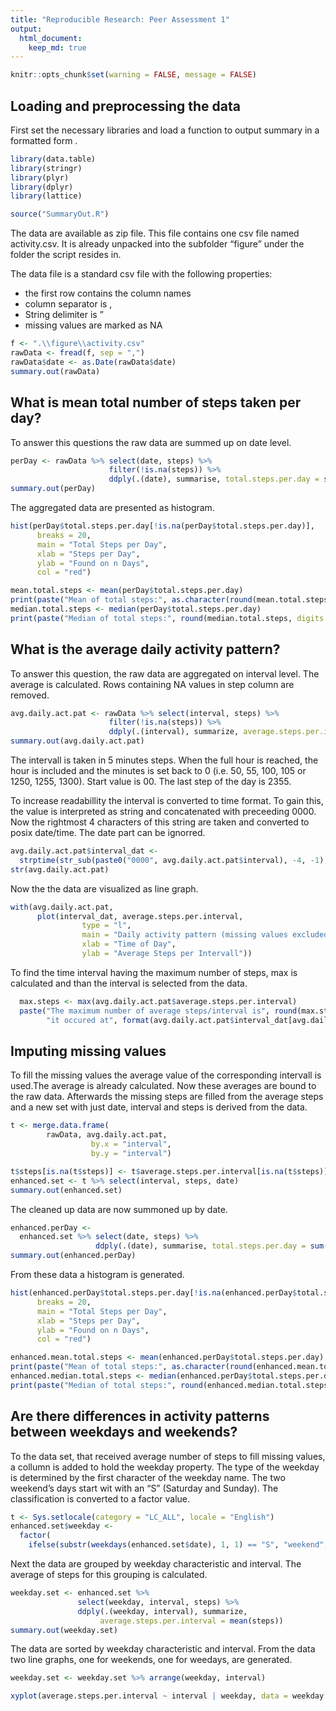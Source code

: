 ---
title: "Reproducible Research: Peer Assessment 1"
output: 
  html_document:
    keep_md: true
---
```{R global_options}

knitr::opts_chunk$set(warning = FALSE, message = FALSE)

```

## Loading and preprocessing the data

First set the necessary libraries and load a function to output summary in a formatted form
.
```{R message=FALSE}
library(data.table)
library(stringr)
library(plyr)
library(dplyr)
library(lattice)

source("SummaryOut.R")

```

The data are available as zip file. This file contains one csv file named activity.csv. It is already unpacked into the subfolder "figure" under the folder the script resides in.

The data file is a standard csv file with the following properties:

* the first row contains the column names
* column separator is ,
* String delimiter is "
* missing values are marked as NA

```{R}
f <- ".\\figure\\activity.csv"
rawData <- fread(f, sep = ",")
rawData$date <- as.Date(rawData$date)
summary.out(rawData)
```

## What is mean total number of steps taken per day?

To answer this questions the raw data are summed up on date level. 

```{R}
perDay <- rawData %>% select(date, steps) %>% 
                      filter(!is.na(steps)) %>% 
                      ddply(.(date), summarise, total.steps.per.day = sum(steps))
summary.out(perDay)
```

The aggregated data are presented as histogram.

```{R}
hist(perDay$total.steps.per.day[!is.na(perDay$total.steps.per.day)], 
      breaks = 20,
      main = "Total Steps per Day",
      xlab = "Steps per Day",
      ylab = "Found on n Days",
      col = "red") 
```

```{R}
mean.total.steps <- mean(perDay$total.steps.per.day)
print(paste("Mean of total steps:", as.character(round(mean.total.steps, digits = 4))))
median.total.steps <- median(perDay$total.steps.per.day)
print(paste("Median of total steps:", round(median.total.steps, digits = 4)))
```

## What is the average daily activity pattern?

To answer this question, the raw data are aggregated on interval level. The average is calculated. Rows containing NA values in step column are removed.

```{R}
avg.daily.act.pat <- rawData %>% select(interval, steps) %>% 
                      filter(!is.na(steps)) %>%
                      ddply(.(interval), summarize, average.steps.per.interval = mean(steps))
summary.out(avg.daily.act.pat)
```

The intervall is taken in 5 minutes steps. When the full hour is reached, the hour is included and the minutes is set back to 0 (i.e. 50, 55, 100, 105 or 1250, 1255, 1300). Start value is 00. The last step of the day is 2355.

To increase readabillity the interval is converted to time format. To gain this, the value is interpreted as string and concatenated with preceeding 0000. Now the rightmost 4 characters of this string are taken and converted to posix date/time. The date part can be ignorred. 

```{R}
avg.daily.act.pat$interval_dat <- 
  strptime(str_sub(paste0("0000", avg.daily.act.pat$interval), -4, -1), "%H%M")
str(avg.daily.act.pat)
```

Now the the data are visualized as line graph.

```{R}
with(avg.daily.act.pat, 
      plot(interval_dat, average.steps.per.interval,
                type = "l",
                main = "Daily activity pattern (missing values excluded)",
                xlab = "Time of Day",
                ylab = "Average Steps per Intervall"))
```

To find the time interval having the maximum number of steps, max is calculated and than the interval is selected from the data.

```{R}
  max.steps <- max(avg.daily.act.pat$average.steps.per.interval)
  paste("The maximum number of average steps/interval is", round(max.steps, digits = 0), 
        "it occured at", format(avg.daily.act.pat$interval_dat[avg.daily.act.pat$average.steps.per.interval == max.steps], "%H:%M"))
```


## Imputing missing values

To fill the missing values the average value of the corresponding intervall is used.The average is already calculated. Now these averages are bound to the raw data. Afterwards the missing steps are filled from the average steps and a new set with just date, interval and steps is derived from the data.

```{R}

t <- merge.data.frame(
        rawData, avg.daily.act.pat, 
                  by.x = "interval", 
                  by.y = "interval")

t$steps[is.na(t$steps)] <- t$average.steps.per.interval[is.na(t$steps)]
enhanced.set <- t %>% select(interval, steps, date)
summary.out(enhanced.set)
```

The cleaned up data are now summoned up by date.

```{R}
enhanced.perDay <- 
  enhanced.set %>% select(date, steps) %>% 
                   ddply(.(date), summarise, total.steps.per.day = sum(steps))
summary.out(enhanced.perDay)
```

From these data a histogram is generated.

```{R}
hist(enhanced.perDay$total.steps.per.day[!is.na(enhanced.perDay$total.steps.per.day)], 
      breaks = 20,
      main = "Total Steps per Day",
      xlab = "Steps per Day",
      ylab = "Found on n Days",
      col = "red") 
```

```{R}
enhanced.mean.total.steps <- mean(enhanced.perDay$total.steps.per.day)
print(paste("Mean of total steps:", as.character(round(enhanced.mean.total.steps, digits = 4))))
enhanced.median.total.steps <- median(enhanced.perDay$total.steps.per.day)
print(paste("Median of total steps:", round(enhanced.median.total.steps, digits = 4)))
```

## Are there differences in activity patterns between weekdays and weekends?

To the data set, that received average number of steps to fill missing values, a collumn is added to hold the weekday property. The type of the weekday is determined by the first character of the weekday name. The two weekend's days start wit with an "S" (Saturday and Sunday). The classification is converted to a factor value.

```{R}
t <- Sys.setlocale(category = "LC_ALL", locale = "English")
enhanced.set$weekday <- 
  factor(
    ifelse(substr(weekdays(enhanced.set$date), 1, 1) == "S", "weekend", "weekday"))
```

Next the data are grouped by weekday characteristic and interval. The average of steps for this grouping is calculated.

```{R}
weekday.set <- enhanced.set %>% 
               select(weekday, interval, steps) %>%
               ddply(.(weekday, interval), summarize, 
                    average.steps.per.interval = mean(steps))
summary.out(weekday.set)
```

The data are sorted by weekday characteristic and interval. From the data two line graphs, one for weekends, one for weedays, are generated.

```{R}
weekday.set <- weekday.set %>% arrange(weekday, interval)

xyplot(average.steps.per.interval ~ interval | weekday, data = weekday.set, layout = c(1,2), type = "l", ylab = "Number of steps", xlab = "Intervall")
```